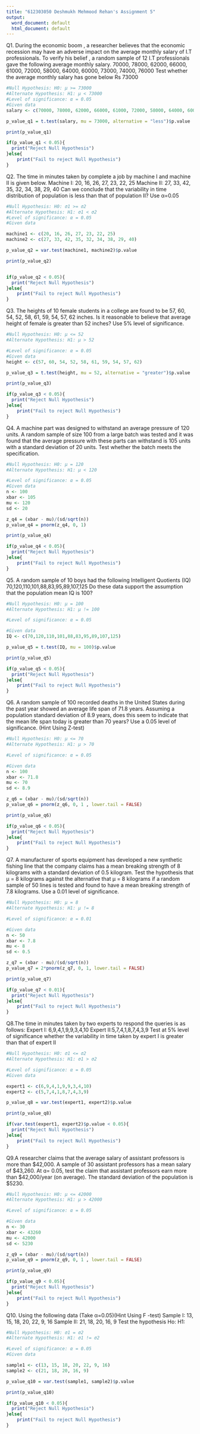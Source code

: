 ```yaml
---
title: "612303050 Deshmukh Mehmood Rehan's Assignment 5"
output:
  word_document: default
  html_document: default
---
```


Q1. During the economic boom , a researcher believes that the economic recession may have an adverse impact on the average monthly salary of I.T professionals. To verify his belief , a random sample of 12 I.T professionals gave the following average monthly salary.
70000, 78000, 62000, 66000, 61000, 72000, 58000, 64000, 60000, 73000, 74000, 76000
Test whether the average monthly salary has gone below Rs 73000

```r
#Null Hypothesis: H0: μ >= 73000
#Alternate Hypothesis: H1: μ < 73000
#Level of significance: α = 0.05
#Given data
salary <- c(70000, 78000, 62000, 66000, 61000, 72000, 58000, 64000, 60000, 73000, 74000, 76000)

p_value_q1 = t.test(salary, mu = 73000, alternative = "less")$p.value

print(p_value_q1)

if(p_value_q1 < 0.05){
  print("Reject Null Hypothesis")
}else{
    print("Fail to reject Null Hypothesis")
}

```

Q2. The time in minutes taken by complete a job by machine I and machine II is given below.
Machine I:  20, 16, 26, 27, 23, 22, 25
Machine II: 27, 33, 42, 35, 32, 34, 38, 29, 40
Can we conclude that the variability in time distribution of population is less than that of population II? Use α=0.05 

```r
#Null Hypothesis: H0: σ1 >= σ2
#Alternate Hypothesis: H1: σ1 < σ2
#Level of significance: α = 0.05
#Given data

machine1 <- c(20, 16, 26, 27, 23, 22, 25)
machine2 <- c(27, 33, 42, 35, 32, 34, 38, 29, 40)

p_value_q2 = var.test(machine1, machine2)$p.value

print(p_value_q2)


if(p_value_q2 < 0.05){
  print("Reject Null Hypothesis")
}else{
    print("Fail to reject Null Hypothesis")
}
```

Q3. The heights of 10 female students in a college are found to be 57, 60, 54, 52, 58, 61, 59, 54, 57, 62 inches. Is it reasonable to believe that average height of female is greater than 52 inches? Use 5% level of significance.

```r
#Null Hypothesis: H0: μ <= 52
#Alternate Hypothesis: H1: μ > 52

#Level of significance: α = 0.05
#Given data
height <- c(57, 60, 54, 52, 58, 61, 59, 54, 57, 62)

p_value_q3 = t.test(height, mu = 52, alternative = "greater")$p.value

print(p_value_q3)

if(p_value_q3 < 0.05){
  print("Reject Null Hypothesis")
}else{
    print("Fail to reject Null Hypothesis")
}
```

Q4. A machine part was designed to withstand an average pressure of 120 units. A random sample of size 100 from a large batch was tested and it was found that the average pressure with these parts can withstand is 105 units with a standard deviation of 20 units. Test whether the batch meets the specification.

```r

#Null Hypothesis: H0: μ = 120
#Alternate Hypothesis: H1: μ < 120

#Level of significance: α = 0.05
#Given data
n <- 100
xbar <- 105
mu <- 120
sd <- 20

z_q4 = (xbar - mu)/(sd/sqrt(n))
p_value_q4 = pnorm(z_q4, 0, 1)

print(p_value_q4)

if(p_value_q4 < 0.05){
  print("Reject Null Hypothesis")
}else{
    print("Fail to reject Null Hypothesis")
}
```

Q5. A random sample of 10 boys had the following Intelligent Quotients (IQ)
70,120,110,101,88,83,95,89,107,125
Do these data support the assumption that the population mean IQ is 100?

```r
#Null Hypothesis: H0: μ = 100
#Alternate Hypothesis: H1: μ != 100

#Level of significance: α = 0.05

#Given data
IQ <- c(70,120,110,101,88,83,95,89,107,125)

p_value_q5 = t.test(IQ, mu = 100)$p.value

print(p_value_q5)

if(p_value_q5 < 0.05){
  print("Reject Null Hypothesis")
}else{
    print("Fail to reject Null Hypothesis")
}
```

Q6. A random sample of 100 recorded deaths in the United States during the past year showed an average life span of 71.8 years. Assuming a population standard deviation of 8.9 years, does this seem to indicate that the mean life span today is greater than 70 years? Use a 0.05 level of significance. (Hint Using Z-test)

```r
#Null Hypothesis: H0: μ <= 70
#Alternate Hypothesis: H1: μ > 70

#Level of significance: α = 0.05

#Given data
n <- 100
xbar <- 71.8
mu <- 70
sd <- 8.9

z_q6 = (xbar - mu)/(sd/sqrt(n))
p_value_q6 = pnorm(z_q6, 0, 1 , lower.tail = FALSE)

print(p_value_q6)

if(p_value_q6 < 0.05){
  print("Reject Null Hypothesis")
}else{
    print("Fail to reject Null Hypothesis")
}
```

Q7. A manufacturer of sports equipment has developed a new synthetic fishing line that  the company claims has a mean breaking strength of 8 kilograms with a standard  deviation of 0.5 kilogram. Test the hypothesis that μ = 8 kilograms against the  alternative that μ = 8 kilograms if a random sample of 50 lines is tested and found  to have a mean breaking strength of 7.8 kilograms. Use a 0.01 level of significance.

```r
#Null Hypothesis: H0: μ = 8
#Alternate Hypothesis: H1: μ != 8

#Level of significance: α = 0.01

#Given data
n <- 50
xbar <- 7.8
mu <- 8
sd <- 0.5

z_q7 = (xbar - mu)/(sd/sqrt(n))
p_value_q7 = 2*pnorm(z_q7, 0, 1, lower.tail = FALSE)

print(p_value_q7)

if(p_value_q7 < 0.01){
  print("Reject Null Hypothesis")
}else{
    print("Fail to reject Null Hypothesis")
}
```

Q8.The time in minutes taken by two experts to respond the queries is as follows:
Expert I: 6,9,4,1,9,9,3,4,10
Expert II:5,7,4,1,8,7,4,3,9
Test at 5% level of significance whether the variability in time taken by expert I is greater than that of expert II

```r
#Null Hypothesis: H0: σ1 <= σ2
#Alternate Hypothesis: H1: σ1 > σ2

#Level of significance: α = 0.05
#Given data

expert1 <- c(6,9,4,1,9,9,3,4,10)
expert2 <- c(5,7,4,1,8,7,4,3,9)

p_value_q8 = var.test(expert1, expert2)$p.value

print(p_value_q8)

if(var.test(expert1, expert2)$p.value < 0.05){
  print("Reject Null Hypothesis")
}else{
    print("Fail to reject Null Hypothesis")
}
```

Q9.A researcher claims that the average salary of assistant professors is more than $42,000. A sample of 30 assistant professors has a mean salary of $43,260. At ɑ= 0.05, test the claim that assistant professors earn more than $42,000/year (on average). The standard deviation of the population is $5230.

```r
#Null Hypothesis: H0: μ <= 42000
#Alternate Hypothesis: H1: μ > 42000

#Level of significance: α = 0.05

#Given data
n <- 30
xbar <- 43260
mu <- 42000
sd <- 5230

z_q9 = (xbar - mu)/(sd/sqrt(n))
p_value_q9 = pnorm(z_q9, 0, 1 , lower.tail = FALSE)

print(p_value_q9)

if(p_value_q9 < 0.05){
  print("Reject Null Hypothesis")
}else{
    print("Fail to reject Null Hypothesis")
}
```
Q10. Using the following data (Take α=0.05)(Hint Using F -test)
Sample I: 13, 15, 18, 20, 22, 9, 16
Sample II: 21, 18, 20, 16, 9
Test the hypothesis Ho:                                 H1: 

```r
#Null Hypothesis: H0: σ1 = σ2
#Alternate Hypothesis: H1: σ1 != σ2

#Level of significance: α = 0.05
#Given data

sample1 <- c(13, 15, 18, 20, 22, 9, 16)
sample2 <- c(21, 18, 20, 16, 9)

p_value_q10 = var.test(sample1, sample2)$p.value

print(p_value_q10)

if(p_value_q10 < 0.05){
  print("Reject Null Hypothesis")
}else{
    print("Fail to reject Null Hypothesis")
}
```

